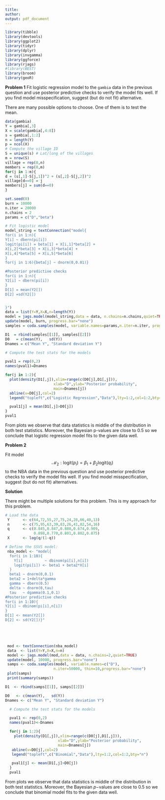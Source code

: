 ```yaml
---
title:
author: 
output: pdf_document
---
```


```r
library(tibble)
library(devtools)
library(ggplot2)
library(tidyr)
library(dplyr)
library(invgamma)
library(ggforce)
library(rjags)
#library(BEST)
library(broom)
library(geoR)
```

**Problem 1**
Fit logistic regression model to the `gambia` data in the previous question and use posterior predictive checks to verify the model fits well. If you find model misspecification, suggest (but do not fit) alternative.


There are many possible options to choose. One of them is to test the mean. 

```r
data(gambia)
Y = gambia[,3]
X = scale(gambia[,4:8])
s = gambia[,1:2]
n = length(Y)
p = ncol(X)
# Compute the village ID
S = unique(s) # Lat/long of the villages
m = nrow(S)
village = rep(0,n)
members = rep(0,m)
for(j in 1:m){
d = (s[,1]-S[j,1])^2 + (s[,2]-S[j,2])^2
village[d==0] = j
members[j] = sum(d==0)
}

set.seed(0)
burn = 10000
n.iter = 20000
n.chains = 2
params = c("D","beta")

# Fit logistic model
model_string = textConnection("model{
for(i in 1:n){
Y[i] ~ dbern(pi[i])
logit(pi[i]) = beta[1] + X[i,1]*beta[2] +
X[i,2]*beta[3] + X[i,3]*beta[4] +
X[i,4]*beta[5] + X[i,5]*beta[6]
}
for(j in 1:6){beta[j] ~ dnorm(0,0.01)}

#Posterior predictive checks
for(i in 1:n){
Y2[i] ~ dbern(pi[i])
}
D[1] = mean(Y2[])
D[2] =sd(Y2[])


}")
data = list(Y=Y,X=X,n=length(Y))
model = jags.model(model_string,data = data, n.chains=n.chains,quiet=TRUE)
update(model, burn, progress.bar="none")
samples = coda.samples(model, variable.names=params,n.iter=n.iter, progress.bar="none")
```

```r
D1  = rbind(samples[[1]], samples[[2]])
D0   = c(mean(Y),   sd(Y))
Dnames = c("Mean Y", "Standard deviation Y")

# Compute the test stats for the models

pval1 = rep(0,2)
names(pval1)=Dnames

for(j in 1:2){
  plot(density(D1[,j]),xlim=range(c(D0[j],D1[,j])),
                      xlab="D",ylab="Posterior probability",
                      main=Dnames[j])
  abline(v=D0[j],col=2)
  legend("topleft",c("Logistic Regression","Data"),lty=1:2,col=1:2,bty="n")

  pval1[j] = mean(D1[,j]>D0[j]) 
}
pval1
```



From plots we observe that data statistics is middle of the distribution in both test statistics. Moreover, the Bayesian p-values are close to 0.5 so we conclude that logistic regression model fits to the given data well.


**Problem 2**

Fit model $$\mathcal{M_2}: \mbox{logit}(p_i) = \beta_1 + \beta_2\mbox{logit}(q_i)$$ to the NBA data in the previous question and use posterior predictive checks to verify the model fits well. If you find model misspecification, suggest (but do not fit) alternatives.


**Solution**

There might be multiple solutions for this problem. This is my approach for this problem.

```r
# Load the data
 Y      <- c(64,72,55,27,75,24,28,66,40,13)
 n      <- c(75,95,63,39,83,26,41,82,54,16)
 q      <- c(0.845,0.847,0.880,0.674,0.909,
             0.898,0.770,0.801,0.802,0.875)
 X      <- log(q/(1-q))

# Define the SSVS model: 
 nba_model <- "model{
  for(i in 1:10){
    Y[i]          ~ dbinom(pi[i],n[i])
    logit(pi[i]) <- beta1 + beta2*X[i]
  }
  beta1 ~ dnorm(0,0.1)
  beta2 = 1+delta*gamma
  gamma ~ dbern(0.5)
  delta ~ dnorm(0,tau)
  tau   ~ dgamma(0.1,0.1)
#Posterior predictive checks
for(i in 1:10){
Y2[i] ~ dbinom(pi[i],n[i])
}
D[1] <- mean(Y2[])
D[2] <- sd(Y2[])}"





 mod <- textConnection(nba_model)
 data  <- list(Y=Y,X=X,n=n)
 model <- jags.model(mod,data = data, n.chains=2,quiet=TRUE)
 update(model, 10000, progress.bar="none")
 samps <- coda.samples(model, variable.names=c("D"),
                      n.iter=50000, thin=10,progress.bar="none")
 plot(samps)
 print(summary(samps))
```
```r
D1  <- rbind(samps[[1]], samps[[2]])

D0   <- c(mean(Y),   sd(Y))
Dnames <- c("Mean Y", "Standard deviation Y")

  # Compute the test stats for the models

  pval1 <- rep(0,2)
  names(pval1)<-Dnames

  for(j in 1:2){
    plot(density(D1[,j]),xlim=range(c(D0[j],D1[,j])),
                        xlab="D",ylab="Posterior probability",
                        main=Dnames[j])
   abline(v=D0[j],col=2)
   legend("topleft",c("Binomial","Data"),lty=1:2,col=1:2,bty="n")

   pval1[j] <- mean(D1[,j]>D0[j]) 
  }
  pval1
```

From plots we observe that data statistics is middle of the distribution in both test statistics. Moreover, the Bayesian $p-$values are close to $0.5$ so we conclude that binomial model fits to the given data well.




